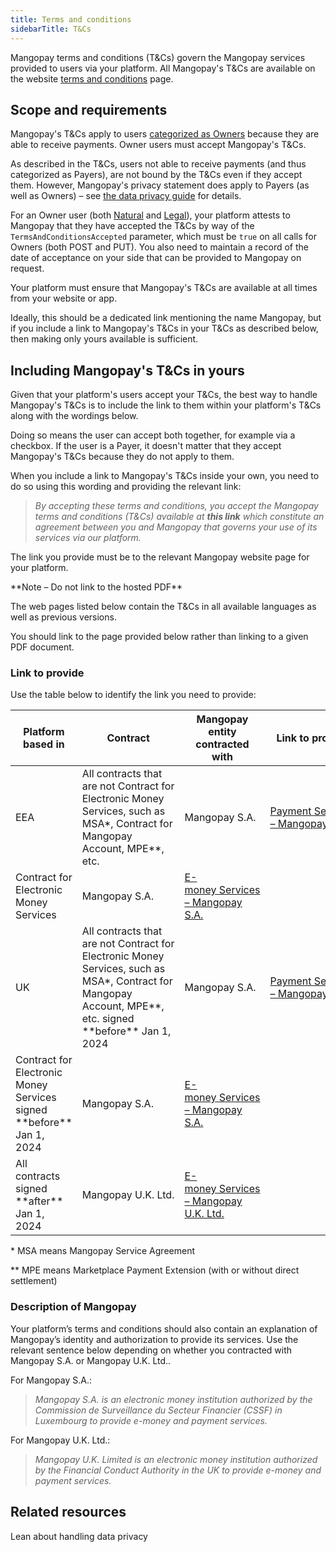 ```yaml
---
title: Terms and conditions
sidebarTitle: T&Cs
---
```


Mangopay terms and conditions (T&Cs) govern the Mangopay services provided to users via your platform. All Mangopay's T&Cs are available on the website <a href="https://mangopay.com/terms-and-conditions" target="_blank">terms and conditions</a> page.

## Scope and requirements

Mangopay's T&Cs apply to users <a href="/guides/users/categories">categorized as Owners</a> because they are able to receive payments. Owner users must accept Mangopay's T&Cs. 

As described in the T&Cs, users not able to receive payments (and thus categorized as Payers), are not bound by the T&Cs even if they accept them. However, Mangopay's privacy statement does apply to Payers (as well as Owners) – see [the data privacy guide](/guides/users/privacy) for details.

For an Owner user (both <a href="/api-reference/users/natural-user-object-sca">Natural</a> and <a href="/api-reference/users/legal-user-object-sca">Legal</a>), your platform attests to Mangopay that they have accepted the T&Cs by way of the `TermsAndConditionsAccepted` parameter, which must be `true` on all calls for Owners (both POST and PUT). You also need to maintain a record of the date of acceptance on your side that can be provided to Mangopay on request.

Your platform must ensure that Mangopay's T&Cs are available at all times from your website or app. 

Ideally, this should be a dedicated link mentioning the name Mangopay, but if you include a link to Mangopay's T&Cs in your T&Cs as described below, then making only yours available is sufficient.

## Including Mangopay's T&Cs in yours

Given that your platform's users accept your T&Cs, the best way to handle Mangopay's T&Cs is to include the link to them within your platform's T&Cs along with the wordings below. 

Doing so means the user can accept both together, for example via a checkbox. If the user is a Payer, it doesn't matter that they accept Mangopay's T&Cs because they do not apply to them.

When you include a link to Mangopay's T&Cs inside your own, you need to do so using this wording and providing the relevant link: 

> *By accepting these terms and conditions, you accept the Mangopay terms and conditions (T&Cs) available at **this link** which constitute an agreement between you and Mangopay that governs your use of its services via our platform.*

The link you provide must be to the relevant Mangopay website page for your platform. 

<Note>
**Note – Do not link to the hosted PDF**

The web pages listed below contain the T&Cs in all available languages as well as previous versions.

You should link to the page provided below rather than linking to a given PDF document.
</Note>

### Link to provide

Use the table below to identify the link you need to provide:

<table>
    <thead>
        <tr>
            <th class="header">Platform based in</th>
            <th class="header">Contract</th>
            <th class="header">Mangopay entity contracted with</th>
            <th class="header">Link to provide</th>
        </tr>
    </thead>
    <tbody>
        <tr>
            <td class="table-content" rowSpan={2}>EEA</td>
            <td class="table-content">All contracts that are not Contract for Electronic Money Services, such as MSA*, Contract for Mangopay Account, MPE**, etc.</td>
            <td class="table-content">Mangopay S.A.</td>
            <td class="table-content"><a href="https://mangopay.com/terms-and-conditions/payment-services" target="_blank">Payment&nbsp;Services – Mangopay S.A.</a></td>
        </tr>
        <tr>
            <td class="table-content">Contract for Electronic Money Services</td>
            <td class="table-content">Mangopay&nbsp;S.A.</td>
            <td class="table-content"><a href="https://mangopay.com/terms-and-conditions/e-money" target="_blank">E-money&nbsp;Services – Mangopay S.A.</a></td>
        </tr>
        <tr>
            <td class="table-content" rowSpan={3}>UK</td>
            <td class="table-content">All contracts that are not Contract for Electronic Money Services, such as MSA*, Contract for Mangopay Account, MPE**, etc. signed **before** Jan 1, 2024</td>
            <td class="table-content">Mangopay&nbsp;S.A.</td>
            <td class="table-content"><a href="https://mangopay.com/terms-and-conditions/payment-services" target="_blank">Payment&nbsp;Services – Mangopay S.A.</a></td>
        </tr>
        <tr>
            <td class="table-content">Contract for Electronic Money Services signed **before** Jan 1, 2024</td>
            <td class="table-content">Mangopay&nbsp;S.A.</td>
            <td class="table-content"><a href="https://mangopay.com/terms-and-conditions/e-money" target="_blank">E-money&nbsp;Services – Mangopay S.A.</a></td>
        </tr>
        <tr>
            <td class="table-content">All contracts signed **after** Jan 1, 2024</td>
            <td class="table-content">Mangopay&nbsp;U.K.&nbsp;Ltd.</td>
            <td class="table-content"><a href="https://mangopay.com/en-gb/terms-and-conditions/e-money" target="_blank">E-money&nbsp;Services – Mangopay U.K. Ltd.</a></td>
        </tr>
    </tbody>
</table> 

\* MSA means Mangopay Service Agreement

\*\* MPE means Marketplace Payment Extension (with or without direct settlement)

### Description of Mangopay
Your platform’s terms and conditions should also contain an explanation of Mangopay’s identity and authorization to provide its services. Use the relevant sentence below depending on whether you contracted with Mangopay S.A. or Mangopay U.K. Ltd..

For Mangopay S.A.:

> *Mangopay S.A. is an electronic money institution authorized by the Commission de Surveillance du Secteur Financier (CSSF) in Luxembourg to provide e-money and payment services.*

For Mangopay U.K. Ltd.:

> *Mangopay U.K. Limited is an electronic money institution authorized by the Financial Conduct Authority in the UK to provide e-money and payment services.*

## Related resources  

<CardGroup col={2}>
    <Card title="Guide" href="/guides/users/privacy">
    Lean about handling data privacy
    </Card>
</CardGroup>